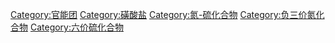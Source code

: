 {{Commonscat|Sulfamates}}

[[Category:官能团|Category:官能团]]
[[Category:磺酸盐|Category:磺酸盐]]
[[Category:氮-硫化合物|Category:氮-硫化合物]]
[[Category:负三价氮化合物|Category:负三价氮化合物]]
[[Category:六价硫化合物|Category:六价硫化合物]]
